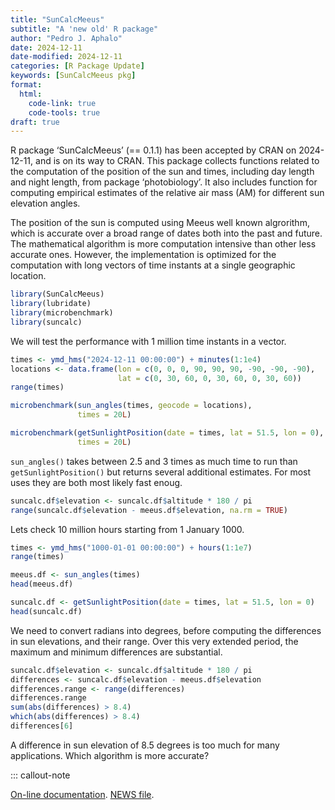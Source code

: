 ```yaml
---
title: "SunCalcMeeus"
subtitle: "A 'new old' R package"
author: "Pedro J. Aphalo"
date: 2024-12-11
date-modified: 2024-12-11
categories: [R Package Update]
keywords: [SunCalcMeeus pkg]
format:
  html: 
    code-link: true
    code-tools: true
draft: true
---
```


R package 'SunCalcMeeus' (== 0.1.1) has been accepted by CRAN on 2024-12-11, and is on its way to CRAN. This package collects functions related to the computation of the position of the sun and times, including day length and night length, from package 'photobiology'. It also includes function for computing empirical estimates of the relative air mass (AM) for different sun elevation angles.

The position of the sun is computed using Meeus well known algrorithm, which is accurate over a broad range of dates both into the past and future. The mathematical algorithm is more computation intensive than other less accurate ones. However, the implementation is optimized for the computation with long vectors of time instants at a single geographic location.

```r
library(SunCalcMeeus)
library(lubridate)
library(microbenchmark)
library(suncalc)
```

We will test the performance with 1 million time instants in a vector.

```r
times <- ymd_hms("2024-12-11 00:00:00") + minutes(1:1e4)
locations <- data.frame(lon = c(0, 0, 0, 90, 90, 90, -90, -90, -90),
                        lat = c(0, 30, 60, 0, 30, 60, 0, 30, 60))
range(times)
```

```r
microbenchmark(sun_angles(times, geocode = locations), 
               times = 20L)
```

```r
microbenchmark(getSunlightPosition(date = times, lat = 51.5, lon = 0),
               times = 20L)
```

`sun_angles()` takes between 2.5 and 3 times as much time to run than `getSunlightPosition()` but returns several additional estimates. For most uses they are both most likely fast enoug.

```r
suncalc.df$elevation <- suncalc.df$altitude * 180 / pi
range(suncalc.df$elevation - meeus.df$elevation, na.rm = TRUE)
```

Lets check 10 million hours starting from 1 January 1000.

```r
times <- ymd_hms("1000-01-01 00:00:00") + hours(1:1e7)
range(times)
```

```r
meeus.df <- sun_angles(times)
head(meeus.df)
```


```r
suncalc.df <- getSunlightPosition(date = times, lat = 51.5, lon = 0)
head(suncalc.df)
```

We need to convert radians into degrees, before computing the differences in sun elevations, and their range. Over this very extended period, the maximum and minimum differences are substantial. 

```r
suncalc.df$elevation <- suncalc.df$altitude * 180 / pi
differences <- suncalc.df$elevation - meeus.df$elevation
differences.range <- range(differences)
differences.range
sum(abs(differences) > 8.4)
which(abs(differences) > 8.4)
differences[6]
```

A difference in sun elevation of 8.5 degrees is too much for many applications. Which algorithm is more accurate?

::: callout-note


[On-line documentation](https://docs.r4photobiology.info/SunCalcMeeus/).
[NEWS file](https://docs.r4photobiology.info/SunCalcMeeus/news/).

